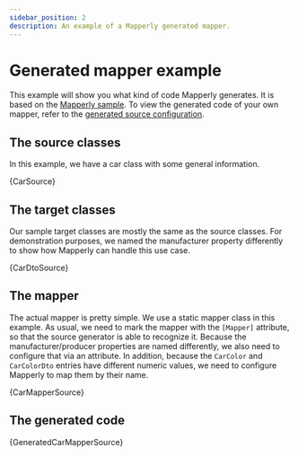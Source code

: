 ```yaml
---
sidebar_position: 2
description: An example of a Mapperly generated mapper.
---
```



# Generated mapper example

This example will show you what kind of code Mapperly generates.
It is based on the [Mapperly sample](https://github.com/riok/mapperly/tree/main/samples/Riok.Mapperly.Sample).
To view the generated code of your own mapper, refer to the [generated source configuration](../configuration/generated-source.mdx).

## The source classes

In this example, we have a car class with some general information.

<CodeBlock language="csharp">{CarSource}</CodeBlock>

## The target classes

Our sample target classes are mostly the same as the source classes.
For demonstration purposes, we named the manufacturer property differently to show how Mapperly can handle this use case.

<CodeBlock language="csharp">{CarDtoSource}</CodeBlock>

## The mapper

The actual mapper is pretty simple. We use a static mapper class in this example.
As usual, we need to mark the mapper with the `[Mapper]` attribute, so that the source generator is able to recognize it.
Because the manufacturer/producer properties are named differently, we also need to configure that via an attribute.
In addition, because the `CarColor` and `CarColorDto` entries have different numeric values, we need to configure Mapperly to map them by their name.

<CodeBlock language="csharp">{CarMapperSource}</CodeBlock>

## The generated code

<CodeBlock language="csharp">{GeneratedCarMapperSource}</CodeBlock>

